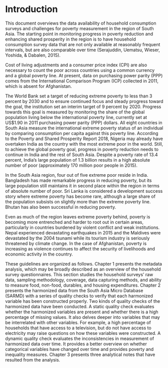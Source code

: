 # Introduction {#intro}

This document overviews the data availability of household consumption surveys and challenges for poverty measurement in the region of South Asia. The starting point in monitoring progress in poverty reduction and enhancing shared prosperity in the region is to have household consumption survey data that are not only available at reasonably frequent intervals, but are also comparable over time (Serajuddin, Uematsu,
Wieser, Yoshida, & Dabalen, 2015). 

Cost of living adjustments and a consumer price index (CPI) are also necessary to count the poor across countries using a common currency and a global poverty line. At present, data on purchasing power parity (PPP) comes from the International Comparison Program (ICP) collected in 2011, which is absent for Afghanistan. 

The World Bank set a target of reducing extreme poverty to less than 3 percent by 2030 and to ensure continued focus and steady progress toward the goal, the institution set an interim target of 9 percent by 2020. Progress towards this goal is measured by monitoring the share of the global population living below the international poverty line, currently set at US$1.90 in 2011 purchasing power parity (PPP) dollars. All eight countries in South Asia measure the international extreme poverty status of an individual by comparing consumption per capita against this poverty line. According to the Poverty and Shared Prosperity Report 2018, Nigeria may already have overtaken India as the country with the most extreme poor in the world. Still, to achieve the global poverty goal, progress in poverty reduction needs to continue in India and the rest of South Asia. Despite a poverty rate of 13.4 percent, India’s large population of 1.3 billion results in a high absolute number of poor (approximately 170 million poor people in 2015). 

In the South Asia region, four out of five extreme poor reside in India. Bangladesh has made remarkable progress in reducing poverty, but its large population still maintains it in second place within the region in terms of absolute number of poor. Sri Lanka is considered a development success story where extreme poverty has become rare, although a large share of the population subsists on slightly more than the extreme poverty line. Bhutan has also been successful in reducing poverty. 

Even as much of the region leaves extreme poverty behind, poverty is becoming more entrenched and harder to root out in certain areas, particularly in countries burdened by violent conflict and weak institutions. Nepal experienced devastating earthquakes in 2015 and the Maldives were devastated by the 2004 tsunami while its tourism industry is seriously threatened by climate change. In the case of Afghanistan, poverty is increasing as violence continues to affect the security of livelihoods and economic activity in the country. 

These guidelines are organized as follows. Chapter 1 presents the metadata analysis, which may be broadly described as an overview of the household survey questionnaires. This section studies the household surveys’ raw data, sampling methodology, coverage, data capturing methods, and ability to measure food, non-food, durables, and housing expenditures. Chapter 2 presents the harmonized data from the South Asia Micro Database (SARMD) with a series of quality checks to verify that each harmonized variable has been constructed properly. Two kinds of quality checks of the harmonized data have been conducted. A static quality check evaluates whether the harmonized variables are present and whether there is a high percentage of missing values. It also delves deeper into variables that may be interrelated with other variables. For example, a high percentage of households that have access to a television, but do not have access to electricity may raise questions on how these variables were constructed. A dynamic quality check evaluates the inconsistencies in measurement of harmonized data over time. It provides a better overview on whether categorical variables have changed over time and provides poverty and inequality measures. Chapter 3 presents three analytical notes that have resulted from the analysis. 
